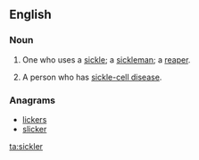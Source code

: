 ==English==

===Noun===
{{en-noun}}

# One who uses a [[sickle]]; a [[sickleman]]; a [[reaper]].
# {{context|medicine|informal}} A person who has [[sickle-cell disease]].

{{Webster 1913}}

===Anagrams===
* [[lickers#English|lickers]]
* [[slicker#English|slicker]]

[[ta:sickler]]